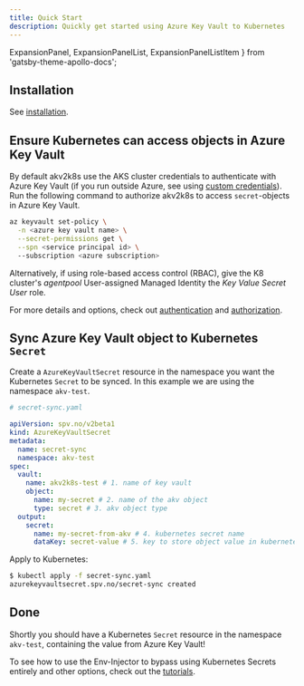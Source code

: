 ```yaml
---
title: Quick Start
description: Quickly get started using Azure Key Vault to Kubernetes
---
```


  ExpansionPanel,
  ExpansionPanelList,
  ExpansionPanelListItem
} from 'gatsby-theme-apollo-docs';

<ExpansionPanelList>
<ExpansionPanelListItem number="1">

## Installation

See [installation](installation).

</ExpansionPanelListItem>
<ExpansionPanelListItem number="2">

## Ensure Kubernetes can access objects in Azure Key Vault

By default akv2k8s use the AKS cluster credentials to authenticate with Azure Key Vault (if you run outside Azure, see using [custom credentials](security/authentication)). Run the following command to authorize akv2k8s to access `secret`-objects in Azure Key Vault.

```bash
az keyvault set-policy \
  -n <azure key vault name> \
  --secret-permissions get \
  --spn <service principal id> \ 
  --subscription <azure subscription>
```
  
Alternatively, if using role-based access control (RBAC), give the K8 cluster's _agentpool_ User-assigned Managed Identity the _Key Value Secret User_ role.

For more details and options, check out [authentication](security/authentication) and [authorization](security/authorization).

</ExpansionPanelListItem>
<ExpansionPanelListItem number="3">

## Sync Azure Key Vault object to Kubernetes `Secret`

Create a `AzureKeyVaultSecret` resource in the namespace you want the Kubernetes `Secret` to be synced. In this example we are using the namespace `akv-test`.

```yaml
# secret-sync.yaml

apiVersion: spv.no/v2beta1
kind: AzureKeyVaultSecret
metadata:
  name: secret-sync 
  namespace: akv-test
spec:
  vault:
    name: akv2k8s-test # 1. name of key vault
    object:
      name: my-secret # 2. name of the akv object
      type: secret # 3. akv object type
  output: 
    secret: 
      name: my-secret-from-akv # 4. kubernetes secret name
      dataKey: secret-value # 5. key to store object value in kubernetes secret
```

Apply to Kubernetes:

```bash
$ kubectl apply -f secret-sync.yaml
azurekeyvaultsecret.spv.no/secret-sync created
```

</ExpansionPanelListItem>
<ExpansionPanelListItem number="check">

## Done

Shortly you should have a Kubernetes `Secret` resource in the namespace `akv-test`, containing the value from Azure Key Vault!

To see how to use the Env-Injector to bypass using Kubernetes Secrets entirely and other options, check out the [tutorials](tutorials). 

</ExpansionPanelListItem>
</ExpansionPanelList> 
 
